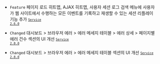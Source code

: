 - <code class="Feature">Feature</code> <span class="uitext">페이지 로드 히트맵</span>, <span class="uitext">AJAX 히트맵</span>, <span class="uitext">사용자 세션 로그 검색</span> 메뉴에 사용자가 웹 사이트에서 수행하는 모든 이벤트를 기록하고 재생할 수 있는 <span class="uitext">세션 리플레이</span> 기능 추가 <code class='changelog-service'><a href="https://docs.whatap.io/release-notes/service/service-2_6_x"><code class='changelog-service'>Service 2.6.0​</code></a></code>

- <code class="Changed" type="1">Changed</code> <span class="uitext">대시보드</span> &gt; <span class="uitext">브라우저 에러</span> &gt; <span class="uitext">에러 메세지</span> <span class="uitext">테이블</span> &gt; <span class="uitext">에러</span> <span class="uitext">상세</span> &gt; <span class="uitext">페이지별 에러 건수</span> 섹션의 UI 개선 <code class='changelog-service'><a href="https://docs.whatap.io/release-notes/service/service-2_8_x"><code class='changelog-service'>Service 2.8.0​</code></a></code>

- <code class="Changed" type="1">Changed</code> <span class="uitext">대시보드</span> &gt; <span class="uitext">브라우저 에러</span> &gt; <span class="uitext">에러 메세지</span> <span class="uitext">테이블</span> 섹션의 UI 개선 <code class='changelog-service'><a href="https://docs.whatap.io/release-notes/service/service-2_8_x"><code class='changelog-service'>Service 2.8.0​</code></a></code>